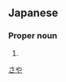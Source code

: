 ==Japanese==
{{ja-kanjitab|紗|弥}}

===Proper noun===
{{ja-pos|proper|さや}}

# {{given name|female|lang=ja}}

[[Category:Japanese female given names|さや]]